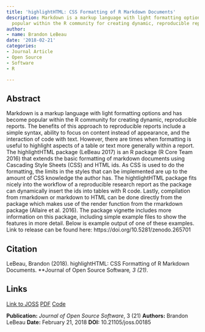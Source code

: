```yaml
---
title: 'highlightHTML: CSS Formatting of R Markdown Documents'
description: Markdown is a markup language with light formatting options and has become
  popular within the R community for creating dynamic, reproducible reports.
author:
- name: Brandon LeBeau
date: '2018-02-21'
categories:
- Journal Article
- Open Source
- Software
- R

---
```


## Abstract

Markdown is a markup language with light formatting options and has become popular within the R community for creating dynamic, reproducible reports. The benefits of this approach to reproducible reports include a simple syntax, ability to focus on content instead of appearance, and the interaction of code with text. However, there are times when formatting is useful to highlight aspects of a table or text more generally within a report. The highlightHTML package (LeBeau 2017) is an R package (R Core Team 2016) that extends the basic formatting of markdown documents using Cascading Style Sheets (CSS) and HTML ids. As CSS is used to do the formatting, the limits in the styles that can be implemented are up to the amount of CSS knowledge the author has.
The hightlightHTML package fits nicely into the workflow of a reproducible research report as the package can dynamically insert the ids into tables with R code. Lastly, compilation from rmarkdown or markdown to HTML can be done directly from the package which makes use of the render function from the rmarkdown package (Allaire et al. 2016). The package vignette includes more information on this package, including simple example files to show the features in more detail. Below is example output of one of these examples. Link to release can be found here: https://doi.org/10.5281/zenodo.265701

## Citation

LeBeau, Brandon (2018). highlightHTML: CSS Formatting of R Markdown Documents. **Journal of Open Source Software*, 3 (21)*.

## Links

[Link to JOSS](http://joss.theoj.org/papers/10.21105/joss.00185){.pub-link} [PDF](https://www.theoj.org/joss-papers/joss.00185/10.21105.joss.00185.pdf){.pub-link} [Code](https://github.com/lebebr01/highlightHTML){.pub-link}

::: {.pub-info}
**Publication:** *Journal of Open Source Software*, 3 (21)  **Authors:** Brandon LeBeau  **Date:** February 21, 2018  **DOI:** 10.21105/joss.00185
:::

  

